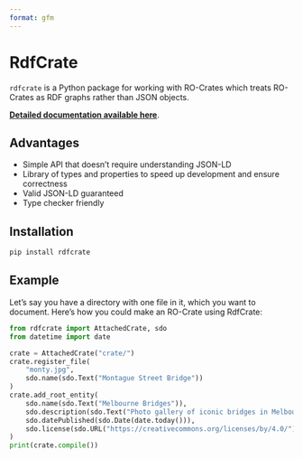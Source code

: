 ```yaml
---
format: gfm
---
```

# RdfCrate

`rdfcrate` is a Python package for working with RO-Crates which treats RO-Crates as RDF graphs rather than JSON objects.

**[Detailed documentation available here](https://wehi-soda-hub.github.io/RdfCrate/)**.

## Advantages

* Simple API that doesn't require understanding JSON-LD
* Library of types and properties to speed up development and ensure correctness
* Valid JSON-LD guaranteed
* Type checker friendly

## Installation

```bash
pip install rdfcrate
```

## Example

Let's say you have a directory with one file in it, which you want to document.
Here's how you could make an RO-Crate using RdfCrate:

```python
from rdfcrate import AttachedCrate, sdo
from datetime import date

crate = AttachedCrate("crate/")
crate.register_file(
    "monty.jpg", 
    sdo.name(sdo.Text("Montague Street Bridge"))
)
crate.add_root_entity(
    sdo.name(sdo.Text("Melbourne Bridges")),
    sdo.description(sdo.Text("Photo gallery of iconic bridges in Melbourne")),
    sdo.datePublished(sdo.Date(date.today())),
    sdo.license(sdo.URL("https://creativecommons.org/licenses/by/4.0/"))
)
print(crate.compile())
```

